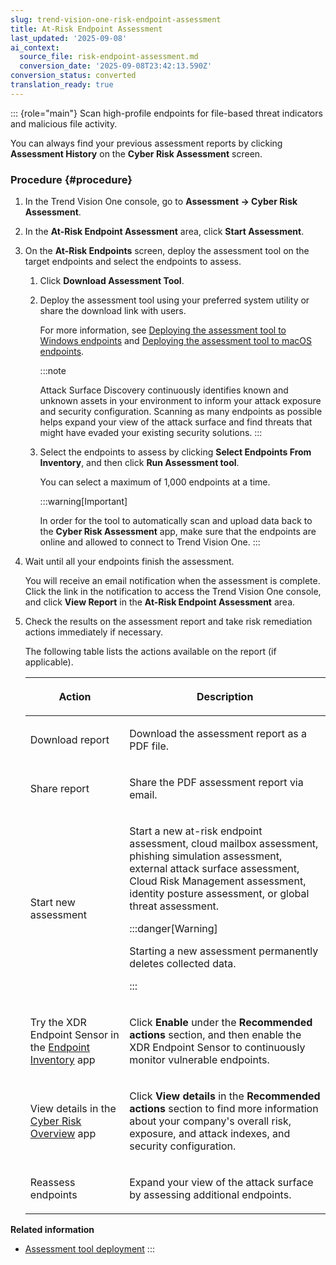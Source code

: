 ```yaml
---
slug: trend-vision-one-risk-endpoint-assessment
title: At-Risk Endpoint Assessment
last_updated: '2025-09-08'
ai_context:
  source_file: risk-endpoint-assessment.md
  conversion_date: '2025-09-08T23:42:13.590Z'
conversion_status: converted
translation_ready: true
---
```


::: {role="main"}
Scan high-profile endpoints for file-based threat indicators and malicious file activity.

You can always find your previous assessment reports by clicking **Assessment History** on the **Cyber Risk Assessment** screen.

### Procedure {#procedure}

1.  In the Trend Vision One console, go to **Assessment → Cyber Risk Assessment**.

2.  In the **At-Risk Endpoint Assessment** area, click **Start Assessment**.

3.  On the **At-Risk Endpoints** screen, deploy the assessment tool on the target endpoints and select the endpoints to assess.

    1.  Click **Download Assessment Tool**.

    2.  Deploy the assessment tool using your preferred system utility or share the download link with users.

        For more information, see [Deploying the assessment tool to Windows endpoints](deploy-assessment-tool-windows.mdx) and [Deploying the assessment tool to macOS endpoints](deploy-assessment-tool-macos.mdx).

        :::note

        Attack Surface Discovery continuously identifies known and unknown assets in your environment to inform your attack exposure and security configuration. Scanning as many endpoints as possible helps expand your view of the attack surface and find threats that might have evaded your existing security solutions.
        :::

    3.  Select the endpoints to assess by clicking **Select Endpoints From Inventory**, and then click **Run Assessment tool**.

        You can select a maximum of 1,000 endpoints at a time.

        :::warning[Important]

        In order for the tool to automatically scan and upload data back to the **Cyber Risk Assessment** app, make sure that the endpoints are online and allowed to connect to Trend Vision One.
        :::

4.  Wait until all your endpoints finish the assessment.

    You will receive an email notification when the assessment is complete. Click the link in the notification to access the Trend Vision One console, and click **View Report** in the **At-Risk Endpoint Assessment** area.

5.  Check the results on the assessment report and take risk remediation actions immediately if necessary.

    The following table lists the actions available on the report (if applicable).

    <table>
    <colgroup>
    <col style="width: 33%" />
    <col style="width: 67%" />
    </colgroup>
    <thead>
    <tr>
    <th><p>Action</p></th>
    <th><p>Description</p></th>
    </tr>
    </thead>
    <tbody>
    <tr>
    <td><p>Download report</p></td>
    <td><p>Download the assessment report as a PDF file.</p></td>
    </tr>
    <tr>
    <td><p>Share report</p></td>
    <td><p>Share the PDF assessment report via email.</p></td>
    </tr>
    <tr>
    <td><p>Start new assessment</p></td>
    <td><p>Start a new at-risk endpoint assessment, cloud mailbox assessment, phishing simulation assessment, external attack surface assessment, Cloud Risk Management assessment, identity posture assessment, or global threat assessment.</p>
    

    :::danger[Warning]
    
    <p>Starting a new assessment permanently deletes collected data.</p>
    

    :::

    </td>
    </tr>
    <tr>
    <td><p>Try the XDR Endpoint Sensor in the <a href="trend-vision-one-endpoint-inventory-intro-part">Endpoint Inventory</a> app</p></td>
    <td><p>Click <strong>Enable</strong> under the <strong>Recommended actions</strong> section, and then enable the XDR Endpoint Sensor to continuously monitor vulnerable endpoints.</p></td>
    </tr>
    <tr>
    <td><p>View details in the <a href="trend-vision-one-executive-dashboard">Cyber Risk Overview</a> app</p></td>
    <td><p>Click <strong>View details</strong> in the <strong>Recommended actions</strong> section to find more information about your company's overall risk, exposure, and attack indexes, and security configuration.</p></td>
    </tr>
    <tr>
    <td><p>Reassess endpoints</p></td>
    <td><p>Expand your view of the attack surface by assessing additional endpoints.</p></td>
    </tr>
    </tbody>
    </table>

**Related information**

- [Assessment tool deployment](assessment-tool-deployment.md "Deploy the assessment tool before you start the endpoint assessment, Samba vulnerability assessment, or Log4Shell vulnerability assessment.")
:::
